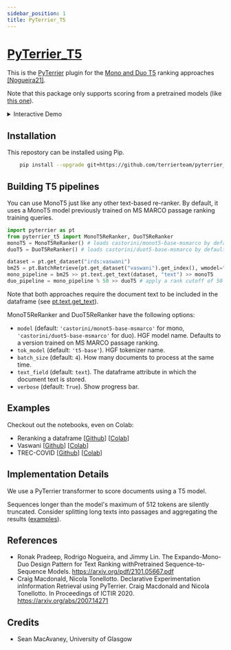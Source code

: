 ```yaml
---
sidebar_position: 1
title: PyTerrier_T5
---
```



# [PyTerrier_T5](https://github.com/terrierteam/pyterrier_t5)

This is the [PyTerrier](https://github.com/terrier-org/pyterrier) plugin for the [Mono and Duo T5](https://arxiv.org/pdf/2101.05667.pdf) ranking approaches [[Nogueira21]](#Nogueira21).

Note that this package only supports scoring from a pretrained models (like [this one](https://huggingface.co/castorini/monot5-base-msmarco)).

<details>
  <summary>Interactive Demo</summary>
  <div>
    MonoT5ReRanker

    <InteractiveFeature 
        apiUrl="http://localhost:8080/plugins/pyterrier-t5/mono"
        />

    DuoT5ReRanker

    <InteractiveFeature 
        apiUrl="http://localhost:8080/plugins/pyterrier-t5/duo"
        />

  </div>
</details>

## Installation

This repostory can be installed using Pip.
```bash
    pip install --upgrade git+https://github.com/terrierteam/pyterrier_t5.git
```

## Building T5 pipelines

You can use MonoT5 just like any other text-based re-ranker. By default, it uses a MonoT5 model previously
trained on MS MARCO passage ranking training queries.

```python
import pyterrier as pt
from pyterrier_t5 import MonoT5ReRanker, DuoT5ReRanker
monoT5 = MonoT5ReRanker() # loads castorini/monot5-base-msmarco by default
duoT5 = DuoT5ReRanker() # loads castorini/duot5-base-msmarco by default

dataset = pt.get_dataset("irds:vaswani")
bm25 = pt.BatchRetrieve(pt.get_dataset("vaswani").get_index(), wmodel="BM25")
mono_pipeline = bm25 >> pt.text.get_text(dataset, "text") >> monoT5
duo_pipeline = mono_pipeline % 50 >> duoT5 # apply a rank cutoff of 50 from monoT5 since duoT5 is too costly to run over the full result list
```

Note that both approaches require the document text to be included in the dataframe (see [pt.text.get_text](https://pyterrier.readthedocs.io/en/latest/text.html#pyterrier.text.get_text)).

MonoT5ReRanker and DuoT5ReRanker have the following options:
 - `model` (default: `'castorini/monot5-base-msmarco'` for mono, `'castorini/duot5-base-msmarco'` for duo). HGF model name. Defaults to a version trained on MS MARCO passage ranking.
 - `tok_model` (default: `'t5-base'`). HGF tokenizer name.
 - `batch_size` (default: `4`). How many documents to process at the same time.
 - `text_field` (default: `text`). The dataframe attribute in which the document text is stored.
 - `verbose` (default: `True`). Show progress bar.

## Examples

Checkout out the notebooks, even on Colab:

 - Reranking a dataframe [[Github](https://github.com/terrierteam/pyterrier_t5/blob/master/pyterrier_monoT5_direct_rerank.ipynb)] [[Colab](https://colab.research.google.com/github/terrierteam/pyterrier_t5/blob/master/pyterrier_monoT5_direct_rerank.ipynb)]
 - Vaswani [[Github](https://github.com/terrierteam/pyterrier_t5/blob/master/pyterrier_t5_vaswani.ipynb)] [[Colab](https://colab.research.google.com/github/terrierteam/pyterrier_t5/blob/master/pyterrier_t5_vaswani.ipynb)]
 - TREC-COVID [[Github](https://github.com/terrierteam/pyterrier_t5/blob/master/pyterrier_t5_trec-covid.ipynb)] [[Colab](https://colab.research.google.com/github/terrierteam/pyterrier_t5/blob/master/pyterrier_t5_trec-covid.ipynb)]

## Implementation Details

We use a PyTerrier transformer to score documents using a T5 model.

Sequences longer than the model's maximum of 512 tokens are silently truncated. Consider splitting long texts
into passages and aggregating the results ([examples](https://pyterrier.readthedocs.io/en/latest/text.html#working-with-passages-rather-than-documents)).

## References

  - <a id="Nogueira21"/>Ronak Pradeep, Rodrigo Nogueira, and Jimmy Lin. The Expando-Mono-Duo Design Pattern for Text Ranking withPretrained Sequence-to-Sequence Models. https://arxiv.org/pdf/2101.05667.pdf
  - <a id="Macdonald20"/>Craig Macdonald, Nicola Tonellotto. Declarative Experimentation inInformation Retrieval using PyTerrier. Craig Macdonald and Nicola Tonellotto. In Proceedings of ICTIR 2020. https://arxiv.org/abs/2007.14271

## Credits

- Sean MacAvaney, University of Glasgow
